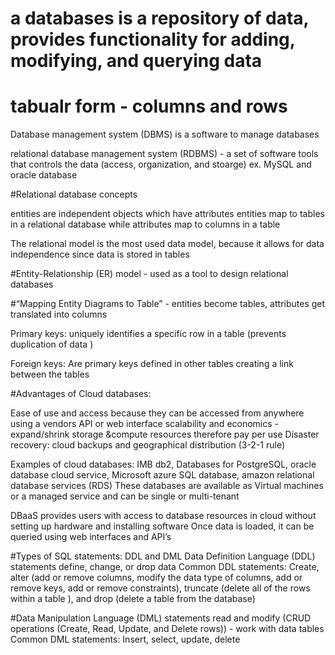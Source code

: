 
# a databases is a repository of data, provides functionality for adding, modifying, and querying  data 
#   tabualr form - columns and rows 

 Database management system (DBMS) is a software to manage databases 

relational database management system (RDBMS) - a set of software tools that controls the data (access, organization, and stoarge) ex. MySQL and oracle database 





#Relational database concepts 

entities are independent objects which have attributes 
entities map to tables in a relational database while attributes map to columns in a table 

The relational model is the most used data model, because it allows for data independence since data is stored in tables 

#Entity-Relationship (ER) model - used as a tool to design relational databases  

#"Mapping Entity Diagrams to Table" - entities become tables, attributes get translated into columns 


Primary keys: uniquely identifies a specific row in a table (prevents duplication of data )

Foreign keys: Are primary keys defined in other tables creating a link between the tables 



#Advantages of Cloud databases:

   Ease of use and access because they can be accessed from anywhere using a vendors API or web interface 
   scalability and economics - expand/shrink storage &compute resources therefore pay per use 
   Disaster recovery: cloud backups and geographical distribution (3-2-1 rule)

Examples of cloud databases: 
   IMB db2, Databases for PostgreSQL, oracle database cloud service, Microsoft azure SQL database, amazon relational database services (RDS)
    These databases are available as Virtual machines or a managed service and can be single or multi-tenant

DBaaS provides users with access to database resources in cloud without setting up hardware and installing software 
   Once data is loaded, it can be queried using web interfaces and API's 



#Types of SQL statements: DDL and DML
   Data Definition Language (DDL) statements define, change, or drop data 
     Common DDL statements: Create, alter (add or remove columns, modify the data type of columns, add or remove keys, add or remove constraints), truncate (delete all of the rows within a table ), and drop (delete a table from the database) 

#Data Manipulation Language (DML) statements read and modify (CRUD operations (Create, Read, Update, and Delete rows)) - work with data tables 
    Common DML statements: Insert, select, update, delete 











